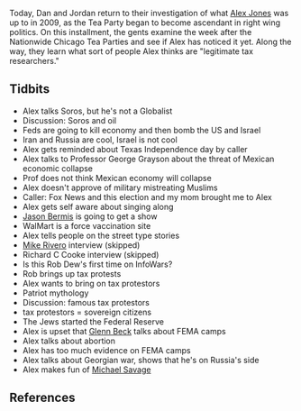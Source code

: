 {{DEFAULTSORT:
    #_EPISODE_0203:March 2-4, 2009
}}{{Episode
    | title             = March 2-4, 2009
    | caption           = Listen to this episode on [https://knowledgefight.libsyn.com/knowledge-fight-march-2-4-2009 Libsyn] [https://open.spotify.com/episode/5JQK01LheTXCkVd9Oknxo6 Spotify], Read the [[Transcript/203: March 2-4, 2009|Unofficial Transcript]]
    | episodeNumber     = 203
    | length            = 01:35:33
    | airDate           = September 10, 2018
    | coverageStartDate = March 2, 2009
    | coverageEndDate   = March 4, 2009
    | episodeType       = [[:Category:Tea Party Investigation|Tea Party Investigation]]
    | appearance        = [[George Soros]], [[Professor George Grayson]], [[Jason Bermis]], [[Mike Rivero]], [[Richard C Cooke]], [[Rob Dew]], [[Joe Banister]], [[Tommy Cryer]], [[Red Beckman]], [[Bob Schultz]], [[Larry Becraft]], [[Glenn Beck]], [[Michael Savage]]
    | oocDrop           = I do intent to adopt little brown babies
    | previousEpisode   = [[202: September 4-6, 2018]]
    | nextEpisode       = [[204: Sweary Kerry's Larry]]
}}

{{Stub}}

Today, Dan and Jordan return to their investigation of what [[Alex Jones]] was up to in 2009, as the Tea Party began to become ascendant in right wing politics. On this installment, the gents examine the week after the Nationwide Chicago Tea Parties and see if Alex has noticed it yet. Along the way, they learn what sort of people Alex thinks are "legitimate tax researchers."

==Tidbits==

*Alex talks Soros, but he's not a Globalist
*Discussion: Soros and oil
*Feds are going to kill economy and then bomb the US and Israel
*Iran and Russia are cool, Israel is not cool
*Alex gets reminded about Texas Independence day by caller
*Alex talks to Professor George Grayson about the threat of Mexican economic collapse
*Prof does not think Mexican economy will collapse
*Alex doesn't approve of military mistreating Muslims
*Caller: Fox News and this election and my mom brought me to Alex
*Alex gets self aware about singing along
*[[Jason Bermis]] is going to get a show
*WalMart is a force vaccination site
*Alex tells people on the street type stories
*[[Mike Rivero]] interview (skipped)
*Richard C Cooke interview (skipped)
*Is this Rob Dew's first time on InfoWars?
*Rob brings up tax protests
*Alex wants to bring on tax protestors
*Patriot mythology
*Discussion: famous tax protestors
*tax protestors = sovereign citizens
*The Jews started the Federal Reserve
*Alex is upset that [[Glenn Beck]] talks about FEMA camps
*Alex talks about abortion
*Alex has too much evidence on FEMA camps
*Alex talks about Georgian war, shows that he's on Russia's side
*Alex makes fun of [[Michael Savage]]

==References==

*The Law That Never Was
*The Church Deceived

[[Category:Episodes]]
[[Category:Tea Party Investigation]]
